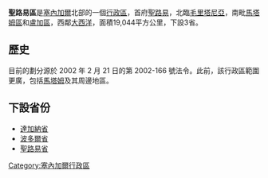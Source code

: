{{Infobox settlement
<!-- See Template:Infobox settlement for additional fields and descriptions -->
| name                    = 聖路易區
| native_name             = Région de Saint-Louis
| native_name_lang        = fr
| settlement_type         = [[塞內加爾行政區劃|行政區]]
| image_skyline           = 
| image_alt               = 
| image_caption           = 
| image_flag              = 
| flag_alt                = 
| image_seal              =
| seal_alt                = 
| image_shield            = 
| shield_alt              = 
| nickname                = 
| motto                   = 
| image_map               = Senegal Saint-Louis locator map.svg
| map_alt                 =
| map_caption             = 
| image_map1              = Saint-Louis departments big print.png
| map_alt1                = 
| map_caption1            = 
| pushpin_map             = <!-- Senegal -->
| pushpin_label_position  = 
| pushpin_map_alt         = 
| pushpin_map_caption     = 
| latd  = 16 |latm = 13 |latNS  = N
| longd = 14|longm = 48|longEW = W
| coor_pinpoint           = 
| coordinates_type        = region:SN_type:adm1st
| coordinates_display     = inline,title
| coordinates_footnotes   = 
| subdivision_type        = 國家
| subdivision_name        = {{flag|Senegal}}
| established_title       = 
| established_date        = 
| parts_type              = 
| p1                      = 
| p2                      = 
| p3                      = 
| p4                      = 
| founder                 = 
| named_for               = 
| seat_type               = 首府
| seat                    = [[聖路易_(塞內加爾)|聖路易]]
| government_footnotes    = 
| leader_party            =
| leader_title            = 
| leader_name             = 
| unit_pref               = Metric<!-- or US or UK -->
| area_footnotes          = 
| area_total_km2          = 19044
| area_note               = 
| elevation_footnotes     = 
| elevation_m             = 
| population_footnotes    =
| population_total        = 688767
| population_as_of        = 
| population_rank         = 
| population_density_km2  = auto
| population_density_rank = 
| population_demonym      = 
| population_note         = 
| timezone                = [[格林威治時間|格林威治時間]]
| utc_offset              = +0
| postal_code_type        = 
| postal_code             = 
| area_code_type          = 
| area_code               = 
| website                 = 
| footnotes               =
}}

'''聖路易區'''是[[塞內加爾|塞內加爾]]北部的一個[[行政區|行政區]]，首府[[聖路易_(塞內加爾)|聖路易]]，北臨[[毛里塔尼亞|毛里塔尼亞]]，南毗[[馬塔姆區|馬塔姆區]]和[[盧加區_(塞內加爾)|盧加區]]，西鄰[[大西洋|大西洋]]，面積19,044平方公里，下設3省。

==歷史==
目前的劃分源於 2002 年 2 月 21 日的第 2002-166 號法令。此前，該行政區範圍更廣，包括[[馬塔姆|馬塔姆]]及其周邊地區。

==下設省份==
*[[達加納省|達加納省]]
*[[波多爾省_(塞內加爾)|波多爾省]]
*[[聖路易省_(塞內加爾)|聖路易省]]

[[Category:塞內加爾行政區|Category:塞內加爾行政區]]
{{塞内加尔行政区}}
{{Senegal-stub}}